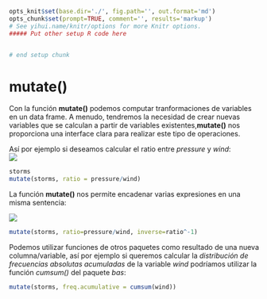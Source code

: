 ```r
opts_knit$set(base.dir='./', fig.path='', out.format='md')
opts_chunk$set(prompt=TRUE, comment='', results='markup')
# See yihui.name/knitr/options for more Knitr options.
##### Put other setup R code here


# end setup chunk
```
# mutate()

Con la función __mutate()__ podemos computar tranformaciones de variables en un data frame. A menudo, tendremos la necesidad de crear nuevas variables que se calculan a partir de variables existentes,__mutate()__ nos proporciona una interface clara para realizar este tipo de operaciones.  


Así por ejemplo si deseamos calcular el ratio entre _pressure_ y _wind_:  
![](mutate.PNG)  


```r
storms
mutate(storms, ratio = pressure/wind)

```  


La función __mutate()__ nos permite encadenar varias expresiones en una misma sentencia: 

![](mutate1.PNG)  



```r
mutate(storms, ratio=pressure/wind, inverse=ratio^-1)

```  


Podemos utilizar funciones de otros paquetes como resultado de una nueva columna/variable, así por ejemplo si queremos calcular la _distribución de frecuencias absolutas acumuladas_ de la variable _wind_ podríamos utilizar la función _cumsum()_ del paquete _bas_:  


```r
mutate(storms, freq.acumulative = cumsum(wind))

```  





